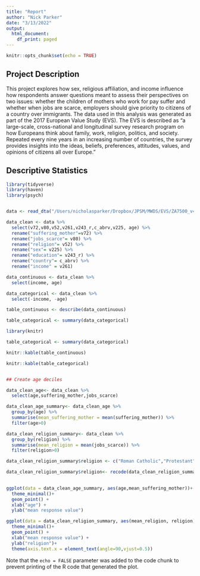 ```yaml
---
title: "Report"
author: "Nick Parker"
date: "3/13/2022"
output:
  html_document:
    df_print: paged
---
```


```r
knitr::opts_chunk$set(echo = TRUE)
```

## Project Description

This project explores how sex, religious affiliation, and income influence how respondents answer questions meant to assess their perspectives on two issues: whether the children of mothers who work for pay suffer and whether when jobs are scarce, employers should give priority to citizens of a country over immigrants. The data used in this analysis was generated as part of the 2017 European Value Study (EVS). The EVS is described as "a large-scale, cross-national and longitudinal survey research program on how Europeans think about family, work, religion, politics, and society. Repeated every nine years in an increasing number of countries, the survey provides insights into the ideas, beliefs, preferences, attitudes, values, and opinions of citizens all over Europe."



## Descriptive Statistics

```r

library(tidyverse)
library(haven)
library(psych)


data <- read_dta("/Users/nicholasparker/Dropbox/JPSM/MWDS/EVS/ZA7500_v4-0-0.dta")

data_clean <- data %>%
  select(v72,v80,v52,v261,v243_r,c_abrv,v225, age) %>%
  rename("suffering_mother"=v72) %>%
  rename("jobs_scarce"= v80) %>%
  rename("religion"= v52) %>%
  rename("sex"= v225) %>%
  rename("education"= v243_r) %>%
  rename("country"= c_abrv) %>%
  rename("income" = v261)

```

```r

data_continuous <- data_clean %>%
  select(income, age)

data_categorical <- data_clean %>%
  select(-income, -age)

table_continuous <- describe(data_continuous)

table_categorical <- summary(data_categorical)

library(knitr)

table_categorical <- summary(data_categorical)

knitr::kable(table_continuous)

knitr::kable(table_categorical)


## Create age deciles

data_clean_age<- data_clean %>%
  select(age,suffering_mother,jobs_scarce)

data_clean_age_summary<- data_clean_age %>%
  group_by(age) %>%
  summarise(mean_suffering_mother = mean(suffering_mother)) %>%
  filter(age>0)

data_clean_religion_summary<- data_clean %>%
  group_by(religion) %>%
  summarise(mean_religion = mean(jobs_scarce)) %>%
  filter(religion>0) 

data_clean_religion_summary$religion <- c("Roman Catholic","Protestant", "Free Church/Nonconfirmist/Evangelical", "Jew", "Muslim", "Hindu", "Buddhist", "Orthodox", "Other")

data_clean_religion_summary$religion<- recode(data_clean_religion_summary$religion,'1'='Roman Catholic')

  
ggplot(data = data_clean_age_summary, aes(age,mean_suffering_mother))+
  theme_minimal()+
  geom_point() +
  xlab("age") +
  ylab("mean response value")

ggplot(data = data_clean_religion_summary, aes(mean_religion, religion))+
  theme_minimal()+
  geom_point() +
  xlab("mean response value") +
  ylab("religion")+
  theme(axis.text.x = element_text(angle=90,vjust=0.5))

```

Note that the `echo = FALSE` parameter was added to the code chunk to prevent printing of the R code that generated the plot.
